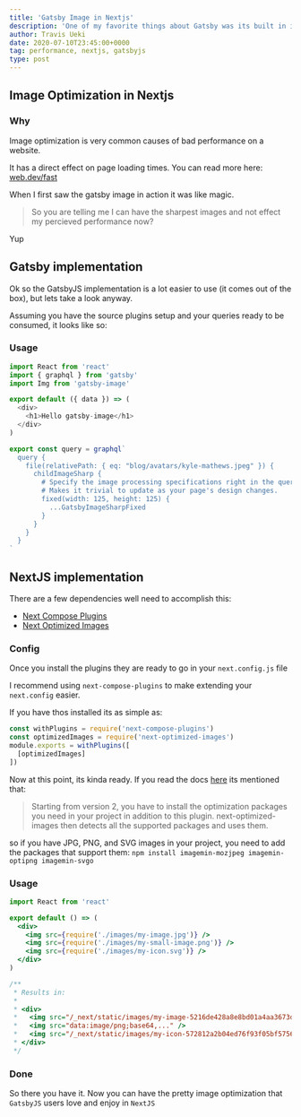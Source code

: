 ```yaml
---
title: 'Gatsby Image in Nextjs'
description: 'One of my favorite things about Gatsby was its built in image optimization, but you can do it with Next too!'
author: Travis Ueki
date: 2020-07-10T23:45:00+0000
tag: performance, nextjs, gatsbyjs
type: post
---
```


## Image Optimization in Nextjs

### Why

Image optimization is very common causes of bad performance on a website.

It has a direct effect on page loading times. You can read more here: [web.dev/fast](https://web.dev/fast/)

When I first saw the gatsby image in action it was like magic.

> So you are telling me I can have the sharpest images and not effect my percieved performance now?

Yup

## Gatsby implementation

Ok so the GatsbyJS implementation is a lot easier to use (it comes out of the box), but lets take a look anyway.

Assuming you have the source plugins setup and your queries ready to be consumed, it looks like so:

### Usage

```js:pages/index.js
import React from 'react'
import { graphql } from 'gatsby'
import Img from 'gatsby-image'

export default ({ data }) => (
  <div>
    <h1>Hello gatsby-image</h1>
  </div>
)

export const query = graphql`
  query {
    file(relativePath: { eq: "blog/avatars/kyle-mathews.jpeg" }) {
      childImageSharp {
        # Specify the image processing specifications right in the query.
        # Makes it trivial to update as your page's design changes.
        fixed(width: 125, height: 125) {
          ...GatsbyImageSharpFixed
        }
      }
    }
  }
`
```

## NextJS implementation

There are a few dependencies well need to accomplish this:

- [Next Compose Plugins](https://github.com/cyrilwanner/next-compose-plugins)
- [Next Optimized Images](https://github.com/cyrilwanner/next-optimized-images)

### Config

Once you install the plugins they are ready to go in your `next.config.js` file

I recommend using `next-compose-plugins` to make extending your `next.config` easier.

If you have thos installed its as simple as:

```js:next.config.js
const withPlugins = require('next-compose-plugins')
const optimizedImages = require('next-optimized-images')
module.exports = withPlugins([
  [optimizedImages]
])
```

Now at this point, its kinda ready. If you read the docs [here](https://github.com/cyrilwanner/next-optimized-images) its mentioned that:

> Starting from version 2, you have to install the optimization packages you need in your project in addition to this plugin. next-optimized-images then detects all the supported packages and uses them.

so if you have JPG, PNG, and SVG images in your project, you need to add the packages that support them: `npm install imagemin-mozjpeg imagemin-optipng imagemin-svgo`

### Usage

```js:pages/index.jsx
import React from 'react'

export default () => (
  <div>
    <img src={require('./images/my-image.jpg')} />
    <img src={require('./images/my-small-image.png')} />
    <img src={require('./images/my-icon.svg')} />
  </div>
)

/**
 * Results in:
 *
 * <div>
 *   <img src="/_next/static/images/my-image-5216de428a8e8bd01a4aa3673d2d1391.jpg" />
 *   <img src="data:image/png;base64,..." />
 *   <img src="/_next/static/images/my-icon-572812a2b04ed76f93f05bf57563c35d.svg" />
 * </div>
 */
```

### Done

So there you have it. Now you can have the pretty image optimization that `GatsbyJS` users love and enjoy in `NextJS`
